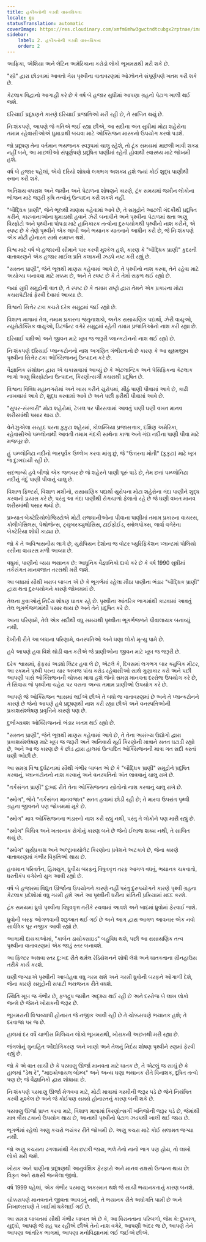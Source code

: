 ```yaml
---
title: હકીકતોની કડવી વાસ્તવિકતા
locale: gu
statusTranslation: automatic
coverImage: https://res.cloudinary.com/xmfm6mhw3gwctndtcubgx2rptnae/image/upload/v1741354419/small_cover_la_gran_rebelion_28716e29d2.webp
sidebar:
    label: 2. હકીકતોની કડવી વાસ્તવિકતા
    order: 2
---
```

આફ્રિકા, એશિયા અને લેટિન અમેરિકાના કરોડો લોકો ભૂખમરાથી મરી શકે છે.

"સ્પ્રે" દ્વારા છોડવામાં આવતો ગેસ પૃથ્વીના વાતાવરણમાં ઓઝોનને સંપૂર્ણપણે ખતમ કરી શકે છે.

કેટલાક વિદ્વાનો આગાહી કરે છે કે વર્ષ બે હજાર સુધીમાં આપણા ગ્રહનો પેટાળ ખાલી થઈ જશે.

દરિયાઈ પ્રદૂષણને કારણે દરિયાઈ પ્રજાતિઓ મરી રહી છે, તે સાબિત થયું છે.

નિઃશંકપણે, આપણે જે ગતિએ જઈ રહ્યા છીએ, આ સદીના અંત સુધીમાં મોટા શહેરોના તમામ રહેવાસીઓએ ધુમાડાથી બચવા માટે ઓક્સિજન માસ્કનો ઉપયોગ કરવો પડશે.

જો પ્રદૂષણ તેના વર્તમાન ભયજનક સ્વરૂપમાં ચાલુ રહેશે, તો ટૂંક સમયમાં માછલી ખાવી શક્ય નહીં બને, આ માછલીઓ સંપૂર્ણપણે પ્રદૂષિત પાણીમાં રહેતી હોવાથી સ્વાસ્થ્ય માટે જોખમી હશે.

વર્ષ બે હજાર પહેલાં, એવો દરિયો શોધવો લગભગ અશક્ય હશે જ્યાં કોઈ શુદ્ધ પાણીથી સ્નાન કરી શકે.

અતિશય વપરાશ અને જમીન અને પેટાળના શોષણને કારણે, ટૂંક સમયમાં જમીન લોકોના ભોજન માટે જરૂરી કૃષિ તત્વોનું ઉત્પાદન કરી શકશે નહીં.

"બૌદ્ધિક પ્રાણી", જેને ભૂલથી માણસ કહેવામાં આવે છે, તે સમુદ્રોને આટલી ગંદકીથી પ્રદૂષિત કરીને, કારખાનાઓના ધુમાડાથી હવાને ઝેરી બનાવીને અને પૃથ્વીના પેટાળમાં થતા અણુ વિસ્ફોટો અને પૃથ્વીના પોપડા માટે હાનિકારક તત્વોના દુરુપયોગથી પૃથ્વીનો નાશ કરીને, એ સ્પષ્ટ છે કે તેણે પૃથ્વીને એક લાંબી અને ભયાનક યાતનાને આધીન કરી છે, જે નિઃશંકપણે એક મોટી હોનારત સાથે સમાપ્ત થશે.

વિશ્વ માટે વર્ષ બે હજારની સીમાને પાર કરવી મુશ્કેલ હશે, કારણ કે "બૌદ્ધિક પ્રાણી" કુદરતી વાતાવરણને એક હજાર માઈલ પ્રતિ કલાકની ઝડપે નષ્ટ કરી રહ્યું છે.

"સસ્તન પ્રાણી", જેને ભૂલથી માણસ કહેવામાં આવે છે, તે પૃથ્વીનો નાશ કરવા, તેને રહેવા માટે અયોગ્ય બનાવવા માટે મક્કમ છે, અને તે સ્પષ્ટ છે કે તે તેમાં સફળ થઈ રહ્યો છે.

જ્યાં સુધી સમુદ્રોની વાત છે, તે સ્પષ્ટ છે કે તમામ રાષ્ટ્રો દ્વારા તેમને એક પ્રકારના મોટા કચરાપેટીમાં ફેરવી દેવામાં આવ્યા છે.

વિશ્વનો સિત્તેર ટકા કચરો દરેક સમુદ્રમાં જઈ રહ્યો છે.

વિશાળ માત્રામાં તેલ, તમામ પ્રકારના જંતુનાશકો, અનેક રાસાયણિક પદાર્થો, ઝેરી વાયુઓ, ન્યુરોટોક્સિક વાયુઓ, ડિટર્જન્ટ વગેરે સમુદ્રમાં રહેતી તમામ પ્રજાતિઓનો નાશ કરી રહ્યા છે.

દરિયાઈ પક્ષીઓ અને જીવન માટે ખૂબ જ જરૂરી પ્લાન્કટોનનો નાશ થઈ રહ્યો છે.

નિઃશંકપણે દરિયાઈ પ્લાન્કટોનનો નાશ અગણિત ગંભીરતાનો છે કારણ કે આ સૂક્ષ્મજીવ પૃથ્વીના સિત્તેર ટકા ઓક્સિજનનું ઉત્પાદન કરે છે.

વૈજ્ઞાનિક સંશોધન દ્વારા એ ચકાસવામાં આવ્યું છે કે એટલાન્ટિક અને પેસિફિકના કેટલાક ભાગો અણુ વિસ્ફોટોના ઉત્પાદન, કિરણોત્સર્ગી કચરાથી પ્રદૂષિત છે.

વિશ્વના વિવિધ મહાનગરોમાં અને ખાસ કરીને યુરોપમાં, મીઠું પાણી પીવામાં આવે છે, કાઢી નાખવામાં આવે છે, શુદ્ધ કરવામાં આવે છે અને પછી ફરીથી પીવામાં આવે છે.

"સુપર-સંસ્કારી" મોટા શહેરોમાં, ટેબલ પર પીરસવામાં આવતું પાણી ઘણી વખત માનવ શરીરમાંથી પસાર થાય છે.

વેનેઝુએલા સરહદ પરના કુકુટા શહેરમાં, કોલમ્બિયા પ્રજાસત્તાક, દક્ષિણ અમેરિકા, રહેવાસીઓ પમ્પ્લોનાથી આવતી તમામ ગંદકી સાથેના કાળા અને ગંદા નદીના પાણી પીવા માટે મજબૂર છે.

હું પમ્પ્લોનિટા નદીનો ભારપૂર્વક ઉલ્લેખ કરવા માંગુ છું, જે "ઉત્તરના મોતી" (કુકુટા) માટે ખૂબ જ દુ:ખદાયી રહી છે.

સદભાગ્યે હવે બીજો એક જળચર છે જે શહેરને પાણી પૂરું પાડે છે, તેમ છતાં પમ્પ્લોનિટા નદીનું ગંદું પાણી પીવાનું ચાલુ છે.

વિશાળ ફિલ્ટર્સ, વિશાળ મશીનો, રાસાયણિક પદાર્થો યુરોપના મોટા શહેરોના ગંદા પાણીને શુદ્ધ કરવાનો પ્રયાસ કરે છે, પરંતુ આ ગંદા પાણીથી રોગચાળો ફેલાતો રહે છે જે ઘણી વખત માનવ શરીરમાંથી પસાર થયો છે.

પ્રખ્યાત બેક્ટેરિયોલોજિસ્ટોએ મોટી રાજધાનીઓના પીવાના પાણીમાં તમામ પ્રકારના વાયરસ, કોલીબેસિલસ, પેથોજેન્સ, ટ્યુબરક્યુલોસિસ, ટાઈફોઈડ, સ્મોલપોક્સ, લાર્વા વગેરેના બેક્ટેરિયા શોધી કાઢ્યા છે.

જો કે તે અવિશ્વસનીય લાગે છે, યુરોપિયન દેશોના જ વોટર પ્યુરિફિકેશન પ્લાન્ટમાં પોલિયો રસીના વાયરસ મળી આવ્યા છે.

વધુમાં, પાણીનો વ્યય ભયાનક છે: આધુનિક વૈજ્ઞાનિકો દાવો કરે છે કે વર્ષ 1990 સુધીમાં તર્કસંગત માનવજાત તરસથી મરી જશે.

આ બધામાં સૌથી ખરાબ બાબત એ છે કે ભૂગર્ભમાં રહેલા મીઠા પાણીના ભંડાર "બૌદ્ધિક પ્રાણી" દ્વારા થતા દુરુપયોગને કારણે જોખમમાં છે.

તેલના કુવાઓનું નિર્દય શોષણ ઘાતક રહે છે. પૃથ્વીના આંતરિક ભાગમાંથી કાઢવામાં આવતું તેલ ભૂગર્ભજળમાંથી પસાર થાય છે અને તેને પ્રદૂષિત કરે છે.

આના પરિણામે, તેલે એક સદીથી વધુ સમયથી પૃથ્વીના ભૂગર્ભજળને પીવાલાયક બનાવ્યું નથી.

દેખીતી રીતે આ બધાના પરિણામે, વનસ્પતિઓ અને ઘણા લોકો મૃત્યુ પામે છે.

હવે આપણે હવા વિશે થોડી વાત કરીએ જે પ્રાણીઓના જીવન માટે ખૂબ જ જરૂરી છે.

દરેક શ્વાસમાં, ફેફસાં અડધો લિટર હવા લે છે, એટલે કે, દિવસમાં લગભગ બાર ક્યુબિક મીટર, આ રકમને પૃથ્વી પરના ચાર અબજ પાંચ કરોડ રહેવાસીઓ સાથે ગુણાકાર કરો અને પછી આપણી પાસે ઓક્સિજનની ચોક્કસ માત્રા હશે જેનો સમગ્ર માનવતા દરરોજ ઉપયોગ કરે છે, તે સિવાય જે પૃથ્વીના ચહેરા પર વસતા અન્ય તમામ પ્રાણીઓ ઉપયોગ કરે છે.

આપણે જે ઓક્સિજન શ્વાસમાં લઈએ છીએ તે બધો જ વાતાવરણમાં છે અને તે પ્લાન્કટોનને કારણે છે જેનો આપણે હવે પ્રદૂષણથી નાશ કરી રહ્યા છીએ અને વનસ્પતિઓની પ્રકાશસંશ્લેષણ પ્રવૃત્તિને કારણે પણ છે.

દુર્ભાગ્યવશ ઓક્સિજનનો ભંડાર ખતમ થઈ રહ્યો છે.

"સસ્તન પ્રાણી", જેને ભૂલથી માણસ કહેવામાં આવે છે, તે તેના અસંખ્ય ઉદ્યોગો દ્વારા પ્રકાશસંશ્લેષણ માટે ખૂબ જ જરૂરી અને અનિવાર્ય સૂર્ય કિરણોની માત્રાને સતત ઘટાડી રહ્યો છે, અને આ જ કારણ છે કે છોડ દ્વારા હાલમાં ઉત્પાદિત ઓક્સિજનની માત્રા ગત સદી કરતાં ઘણી ઓછી છે.

આ સમગ્ર વિશ્વ દુર્ઘટનામાં સૌથી ગંભીર બાબત એ છે કે "બૌદ્ધિક પ્રાણી" સમુદ્રોને પ્રદૂષિત કરવાનું, પ્લાન્કટોનનો નાશ કરવાનું અને વનસ્પતિનો અંત લાવવાનું ચાલુ રાખે છે.

"તર્કસંગત પ્રાણી" દુ:ખદ રીતે તેના ઓક્સિજનના સ્ત્રોતોનો નાશ કરવાનું ચાલુ રાખે છે.

"સ્મોગ", જેને "તર્કસંગત માનવજાત" સતત હવામાં છોડી રહી છે; તે મારવા ઉપરાંત પૃથ્વી ગ્રહના જીવનને પણ જોખમમાં મૂકે છે.

"સ્મોગ" માત્ર ઓક્સિજનના ભંડારનો નાશ કરી રહ્યું નથી, પરંતુ તે લોકોને પણ મારી રહ્યું છે.

"સ્મોગ" વિચિત્ર અને ખતરનાક રોગોનું કારણ બને છે જેનો ઈલાજ શક્ય નથી, તે સાબિત થયું છે.

"સ્મોગ" સૂર્યપ્રકાશ અને અલ્ટ્રાવાયોલેટ કિરણોના પ્રવેશને અટકાવે છે, જેના કારણે વાતાવરણમાં ગંભીર વિકૃતિઓ થાય છે.

હવામાન પરિવર્તન, હિમયુગ, ધ્રુવીય બરફનું વિષુવવૃત્ત તરફ આગળ વધવું, ભયાનક ચક્રવાતો, ધરતીકંપ વગેરેનો યુગ આવી રહ્યો છે.

વર્ષ બે હજારમાં વિદ્યુત ઊર્જાના ઉપયોગને કારણે નહીં પરંતુ દુરુપયોગને કારણે પૃથ્વી ગ્રહના કેટલાક પ્રદેશોમાં વધુ ગરમી હશે અને આ પૃથ્વીની ધરીના ક્રાંતિની પ્રક્રિયામાં મદદ કરશે.

ટૂંક સમયમાં ધ્રુવો પૃથ્વીના વિષુવવૃત્ત તરીકે રચવામાં આવશે અને બાદમાં ધ્રુવોમાં ફેરવાઈ જશે.

ધ્રુવોની બરફ ઓગળવાની શરૂઆત થઈ ગઈ છે અને આગ દ્વારા આગળ આવનાર એક નવો સાર્વત્રિક પૂર નજીક આવી રહ્યો છે.

આગામી દાયકાઓમાં, "કાર્બન ડાયોક્સાઇડ" બહુવિધ થશે, પછી આ રાસાયણિક તત્વ પૃથ્વીના વાતાવરણમાં એક જાડું સ્તર બનાવશે.

આ ફિલ્ટર અથવા સ્તર દુ:ખદ રીતે થર્મલ રેડિયેશનને શોષી લેશે અને ઘાતકતાના ગ્રીનહાઉસ તરીકે કાર્ય કરશે.

ઘણી જગ્યાએ પૃથ્વીની આબોહવા વધુ ગરમ થશે અને ગરમી ધ્રુવોની બરફને ઓગાળી દેશે, જેના કારણે સમુદ્રોની સપાટી ભયજનક રીતે વધશે.

સ્થિતિ ખૂબ જ ગંભીર છે, ફળદ્રુપ જમીન અદૃશ્ય થઈ રહી છે અને દરરોજ બે લાખ લોકો જન્મે છે જેમને ખોરાકની જરૂર છે.

ભૂખમરાની વિશ્વવ્યાપી હોનારત જે નજીક આવી રહી છે તે ચોક્કસપણે ભયાનક હશે; તે દરવાજા પર જ છે.

હાલમાં દર વર્ષે ચાળીસ મિલિયન લોકો ભૂખમરાથી, ખોરાકની અછતથી મરી રહ્યા છે.

જંગલોનું ગુનાહિત ઔદ્યોગિકરણ અને ખાણો અને તેલનું નિર્દય શોષણ પૃથ્વીને રણમાં ફેરવી રહ્યું છે.

જો કે એ વાત સાચી છે કે પરમાણુ ઊર્જા માનવતા માટે ઘાતક છે, તે એટલું જ સાચું છે કે હાલમાં "ડેથ રે", "માઇક્રોબાયલ બોમ્બ" અને અન્ય ઘણા ભયાનક રીતે વિનાશક, દૂષિત તત્વો પણ છે; જે વૈજ્ઞાનિકો દ્વારા શોધાયા છે.

નિઃશંકપણે પરમાણુ ઊર્જા મેળવવા માટે, મોટી માત્રામાં ગરમીની જરૂર પડે છે જેને નિયંત્રિત કરવી મુશ્કેલ છે અને જે કોઈપણ સમયે હોનારતનું કારણ બની શકે છે.

પરમાણુ ઊર્જા પ્રાપ્ત કરવા માટે, વિશાળ માત્રામાં કિરણોત્સર્ગી ખનિજોની જરૂર પડે છે, જેમાંથી માત્ર ત્રીસ ટકાનો ઉપયોગ થાય છે, આનાથી પૃથ્વીનો પેટાળ ઝડપથી ખાલી થઈ જાય છે.

ભૂગર્ભમાં રહેલો અણુ કચરો ભયંકર રીતે જોખમી છે. અણુ કચરા માટે કોઈ સલામત જગ્યા નથી.

જો અણુ કચરાના ઢગલામાંથી ગેસ છટકી જાય, ભલે તેનો નાનો ભાગ પણ હોય, તો લાખો લોકો મરી જશે.

ખોરાક અને પાણીના પ્રદૂષણથી આનુવંશિક ફેરફારો અને માનવ રાક્ષસો ઉત્પન્ન થાય છે: વિકૃત અને રાક્ષસી જન્મેલા જીવો.

વર્ષ 1999 પહેલાં, એક ગંભીર પરમાણુ અકસ્માત થશે જે સાચી ભયાનકતાનું કારણ બનશે.

ચોક્કસપણે માનવતાને જીવતા આવડતું નથી, તે ભયાનક રીતે અધોગતિ પામી છે અને નિખાલસપણે તે ખાઈમાં ધકેલાઈ ગઈ છે.

આ સમગ્ર બાબતમાં સૌથી ગંભીર બાબત એ છે કે, આ વિરાનતાના પરિબળો, જેમ કે: દુષ્કાળ, યુદ્ધો, આપણે જે ગ્રહ પર રહીએ છીએ તેનો નાશ વગેરે, આપણી અંદર જ છે, આપણે તેને આપણા આંતરિક ભાગમાં, આપણા મનોવિજ્ઞાનમાં લઈ જઈએ છીએ.

